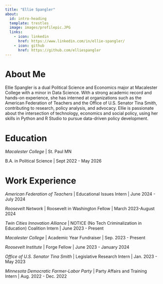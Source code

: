 ```yaml
---
title: "Ellie Spangler"
about:
  id: intro-heading
  template: trestles
  image: images/profilepic.JPG
  links:
    - icon: linkedin
      href: https://www.linkedin.com/in/ellie-spangler/
    - icon: github
      href: https://github.com/elliespangler
---
```

# About Me

Ellie Spangler is a dual Political Science and Economics major at Macalester College with a minor in Data Science. With a strong academic record and hands-on experience, she has interned at organizations such as the American Federation of Teachers and the Office of U.S. Senator Tina Smith, contributing to research, policy analysis, and advocacy. Ellie is passionate about the intersection of technology, economics and social policy, using her skills in Python and R Studio to pursue data-driven policy development.

# Education

*Macalester College* \| St. Paul MN <br>

B.A. in Political Science \| Sept 2022 - May 2026

# Work Experience

*American Federation of Teachers* \| Educational Issues Intern \| June 2024 - July 2024

*Roosevelt Network* \| Roosevelt in Washington Fellow \| March 2023-August 2024

*Twin Cities Innovation Alliance* \| NOTICE (No Tech Criminalization in Education) Coalition Intern \| June 2023 - Present

*Macalester College* \| Academic Year Fundraiser \| Sep. 2023 - Present

*Roosevelt Institute* \| Forge Fellow \| June 2023 - January 2024

*Office of U.S. Senator Tina Smith* \| Legislative Research Intern \| Jan. 2023 - May 2023

*Minnesota Democratic Farmer-Labor Party* \| Party Affairs and Training Intern \| Aug. 2022 - Dec. 2022 


